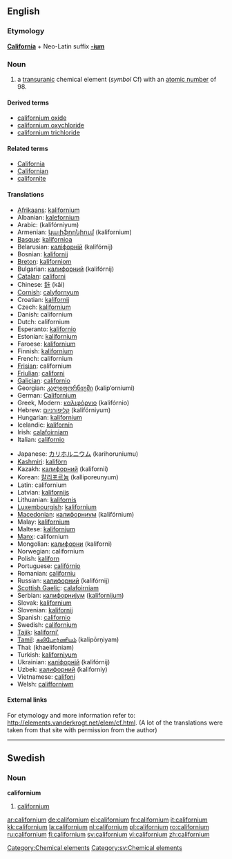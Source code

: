 {{see|Californium}}
==English==
{{elements|Cf|berkelium|Bk|einsteinium|Es}}

===Etymology===
'''[[California]]''' + Neo-Latin suffix '''[[-ium]]'''

===Noun===
{{en-noun|-}}
{{wikipedia}}

# a [[transuranic]] chemical element (''symbol'' Cf) with an [[atomic number]] of 98.

====Derived terms====
* [[californium oxide]]
* [[californium oxychloride]]
* [[californium trichloride]]

====Related terms====
* [[California]]
* [[Californian]]
* [[californite]]

====Translations====
{{top}}
* [[Afrikaans]]: [[kalifornium]]
* Albanian: [[kalefornium]]
* Arabic: {{ARchar|[[كاليفورنيوم]]}} (kalifórniyum) {{m}}
* Armenian: [[կալիֆորնիում]] (kalifornium)
* [[Basque]]: [[kalifornioa]]
* Belarusian: [[калiфорнiй]] (kalifórnij) {{m}}
* Bosnian: [[kalifornij]]
* [[Breton]]: [[kaliforniom]]
* Bulgarian: [[калифорний]] (kalifórnij) {{m}}
* [[Catalan]]: [[californi]]
* Chinese: [[鉲]] (kāi)
* [[Cornish]]: [[calyfornyum]]
* Croatian: [[kalifornij]]
* Czech: [[kalifornium]]
* Danish: californium
* Dutch: californium {{n}}
* Esperanto: [[kalifornio]]
* Estonian: [[kalifornium]]
* Faroese: [[kalifornium]]
* Finnish: [[kalifornium]]
* French: californium {{m}}
* [[Frisian]]: californium
* [[Friulian]]: [[californi]]
* [[Galician]]: [[californio]]
* Georgian: [[კალიფორნიუმი]] (kalip‘orniumi)
* German: [[Californium]] {{n}}
* Greek, Modern: [[καλιφόρνιο]] (kalifórnio) {{n}}
* Hebrew: [[קליפורניום]] (kalifórniyum)
* Hungarian: [[kalifornium]]
* Icelandic: [[kalifornín]]
* Irish: [[calafoirniam]]
* Italian: [[californio]] {{m}}
{{mid}}
* Japanese: [[カリホルニウム]] (karihoruniumu)
* [[Kashmiri]]: [[kalifòrn]]
* Kazakh: [[калифорний]] (kalifornii)
* Korean: [[칼리포르늄]] (kalliporeunyum)
* Latin: californium
* Latvian: [[kalifornijs]]
* Lithuanian: [[kalifornis]]
* [[Luxembourgish]]: [[kalifornium]]
* [[Macedonian]]: [[калифорниум]] (kalifórnium) {{m}}
* Malay: [[kalifornium]]
* Maltese: [[kalifornjum]]
* [[Manx]]: californium
* Mongolian: [[калифорни]] (kaliforni)
* Norwegian: californium
* Polish: [[kaliforn]] {{m}}
* Portuguese: [[califórnio]] {{m}}
* Romanian: [[californiu]] {{n}}
* Russian: [[калифорний]] (kalifórnij) {{m}}
* [[Scottish Gaelic]]: [[calafoirniam]]
* Serbian: [[калифорниjум]] ([[kalifornijum]]) {{m}}
* Slovak: [[kalifornium]]
* Slovenian: [[kalifornij]]
* Spanish: [[californio]] {{m}}
* Swedish: [[#Swedish|californium]] {{n}}
* [[Tajik]]: [[kaliforni']]
* [[Tamil]]: [[கலிபோர்ணியம்]] (kalipōrņiyam)
* Thai: {{THchar|[[แคลิฟอร์เนียม]]}} (khaelifoniam)
* Turkish: [[kaliforniyum]]
* Ukrainian: [[калiфорнiй]] (kalifórnij) {{m}}
* Uzbek: [[калифорний]] (kaliforniy)
* Vietnamese: [[califoni]]
* Welsh: [[califforniwm]]
{{bottom}}

====External links====
For etymology and more information refer to:
[http://elements.vanderkrogt.net/elem/cf.html http://elements.vanderkrogt.net/elem/cf.html].
(A lot of the translations were taken from that site with permission from the author)

[[Category:Chemical elements]]

----

==Swedish==

===Noun===
{{sv-noun-unc-irreg-n|2=californiumet}}
'''californium''' {{n}}

# [[#English|californium]]

[[Category:sv:Chemical elements]]

[[ar:californium]]
[[de:californium]]
[[el:californium]]
[[fr:californium]]
[[it:californium]]
[[kk:californium]]
[[la:californium]]
[[nl:californium]]
[[pl:californium]]
[[ro:californium]]
[[ru:californium]]
[[fi:californium]]
[[sv:californium]]
[[vi:californium]]
[[zh:californium]]